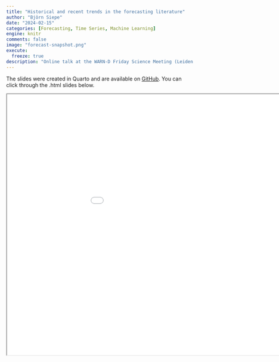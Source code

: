 ```yaml
---
title: "Historical and recent trends in the forecasting literature"
author: "Björn Siepe"
date: "2024-02-15"
categories: [Forecasting, Time Series, Machine Learning]
engine: knitr
comments: false
image: "forecast-snapshot.png"
execute:
  freeze: true
description: "Online talk at the WARN-D Friday Science Meeting (Leiden University, Netherlands)."
---
```


The slides were created in Quarto and are available on [GitHub](https://github.com/bsiepe/forecast-literature-talk). You can click through the .html slides below. 
```{=html}
<iframe width="1050" height="700" marginheight="50" marginwidth="50" src="forecast-literature-slides.html">
  Your browser apparently does not support rendering the html files. Please download them from GitHub.
</iframe>
```



<!-- ```{css echo=FALSE} -->
<!-- .embed-container { -->
<!--     position: relative; -->
<!--     padding-bottom: 100%; -->
<!--     height: 0; -->
<!--     overflow: hidden; -->
<!--     max-width: 100%; -->
<!-- } -->
<!-- .embed-container iframe, -->
<!-- .embed-container object, -->
<!-- .embed-container embed { -->
<!--     position: absolute; -->
<!--     top: 0; -->
<!--     left: 0; -->
<!--     width: 80%; -->
<!--     height: 80%; -->
<!-- } -->
<!-- ``` -->

<!-- ```{=html} -->
<!-- <p class="text-center"> -->
<!--   <a class="btn btn-primary btn-lg cv-download" href="`r rmarkdown::metadata$cv$pdf`" target="_blank"> -->
<!--     <i class="fa-solid fa-file-arrow-down"></i>&ensp;Download Slides -->
<!--   </a> -->
<!-- </p> -->
<!-- <div class="embed-container"> -->
<!--   <iframe src="`r rmarkdown::metadata$cv$pdf`" style="border: 0.5px"></iframe> -->
<!-- </div> -->
<!-- ``` -->
